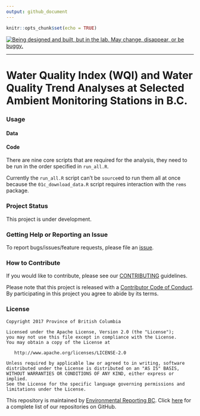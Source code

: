 ```yaml
---
output: github_document
---
```


<!-- README.md is generated from README.Rmd. Please edit that file -->

```r
knitr::opts_chunk$set(echo = TRUE)
```

<a rel="Exploration" href="https://github.com/BCDevExchange/docs/blob/master/discussion/projectstates.md"><img alt="Being designed and built, but in the lab. May change, disappear, or be buggy." style="border-width:0" src="http://bcdevexchange.org/badge/2.svg" title="Being designed and built, but in the lab. May change, disappear, or be buggy." /></a>

---

# Water Quality Index (WQI) and Water Quality Trend Analyses at Selected Ambient Monitoring Stations in B.C. 

### Usage

#### Data

#### Code
There are nine core scripts that are required for the analysis, they need to be run in the order specified in `run_all.R`.

Currently the `run_all.R` script can't be `source`ed to run them all at once because the `01c_download_data.R` script requires interaction with the `rems` package.

### Project Status
This project is under development.

### Getting Help or Reporting an Issue

To report bugs/issues/feature requests, please file an [issue](https://github.com/bcgov/<repo-name>/issues/).

### How to Contribute

If you would like to contribute, please see our [CONTRIBUTING](CONTRIBUTING.md) guidelines.

Please note that this project is released with a [Contributor Code of Conduct](CODE_OF_CONDUCT.md). By participating in this project you agree to abide by its terms.

### License

    Copyright 2017 Province of British Columbia

    Licensed under the Apache License, Version 2.0 (the "License");
    you may not use this file except in compliance with the License.
    You may obtain a copy of the License at 

       http://www.apache.org/licenses/LICENSE-2.0

    Unless required by applicable law or agreed to in writing, software
    distributed under the License is distributed on an "AS IS" BASIS,
    WITHOUT WARRANTIES OR CONDITIONS OF ANY KIND, either express or implied.
    See the License for the specific language governing permissions and
    limitations under the License.

This repository is maintained by [Environmental Reporting BC](http://www2.gov.bc.ca/gov/content?id=FF80E0B985F245CEA62808414D78C41B). Click [here](https://github.com/bcgov/EnvReportBC-RepoList) for a complete list of our repositories on GitHub.
